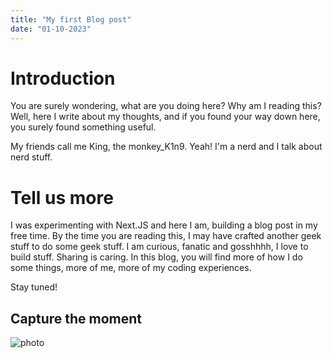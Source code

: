```yaml
---
title: "My first Blog post"
date: "01-10-2023"
---
```


# Introduction

You are surely wondering, what are you doing here? Why am I reading this? Well, here I write about my thoughts, and if you found your way down here, you surely found something useful.

My friends call me King, the monkey_K1n9. Yeah! I'm a nerd and I talk about nerd stuff.

# Tell us more

I was experimenting with Next.JS and here I am, building a blog post in my free time. By the time you are reading this, I may have crafted another geek stuff to do some geek stuff. I am curious, fanatic and gosshhhh, I love to build stuff. Sharing is caring. In this blog, you will find more of how I do some things, more of me, more of my coding experiences.

Stay tuned!

## Capture the moment

<img
  src="https://encrypted-tbn0.gstatic.com/images?q=tbn:ANd9GcTAGbzrhpTi4Q0o5o0JSRVDSZ6zifJth2yxXYg26zgW&s"
  alt="photo"
/>
